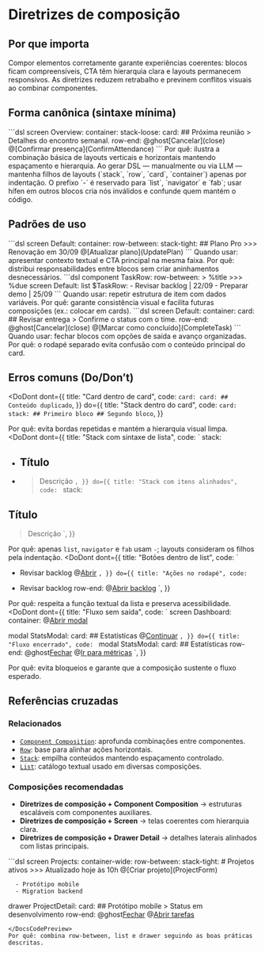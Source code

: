 # Diretrizes de composição

## Por que importa
Compor elementos corretamente garante experiências coerentes: blocos ficam compreensíveis, CTA têm hierarquia clara e layouts permanecem responsivos. As diretrizes reduzem retrabalho e previnem conflitos visuais ao combinar componentes.

## Forma canônica (sintaxe mínima)
<DocsCodePreview title="Composição entre container, stack e row">
```dsl
screen Overview:
  container:
    stack-loose:
      card:
        ## Próxima reunião
        > Detalhes do encontro semanal.
      row-end:
        @ghost[Cancelar](close)
        @[Confirmar presença](ConfirmAttendance)
```
</DocsCodePreview>
Por quê: ilustra a combinação básica de layouts verticais e horizontais mantendo espaçamento e hierarquia.

<Attention title="Layouts não usam hífen como marcador">
Ao gerar DSL — manualmente ou via LLM — mantenha filhos de layouts (`stack`, `row`, `card`, `container`) apenas por indentação. O prefixo `-` é reservado para `list`, `navigator` e `fab`; usar hífen em outros blocos cria nós inválidos e confunde quem mantém o código.
</Attention>

## Padrões de uso
<DocsCodePreview title="Row-between + Stack para cabeçalhos ricos">
```dsl
screen Default:
  container:
    row-between:
      stack-tight:
        ## Plano Pro
        >>> Renovação em 30/09
      @[Atualizar plano](UpdatePlan)
```
</DocsCodePreview>
Quando usar: apresentar contexto textual e CTA principal na mesma faixa.
Por quê: distribui responsabilidades entre blocos sem criar aninhamentos desnecessários.

<DocsCodePreview title="List + Component Definition para coleções">
```dsl
component TaskRow:
  row-between:
    > %title
    >>> %due
screen Default:
  list $TaskRow:
    - Revisar backlog | 22/09
    - Preparar demo | 25/09
```
</DocsCodePreview>
Quando usar: repetir estrutura de item com dados variáveis.
Por quê: garante consistência visual e facilita futuras composições (ex.: colocar em cards).

<DocsCodePreview title="Card + Row-end para rodapés de ação">
```dsl
screen Default:
  container:
    card:
      ## Revisar entrega
      > Confirme o status com o time.
      row-end:
        @ghost[Cancelar](close)
        @[Marcar como concluído](CompleteTask)
```
</DocsCodePreview>
Quando usar: fechar blocos com opções de saída e avanço organizadas.
Por quê: o rodapé separado evita confusão com o conteúdo principal do card.

## Erros comuns (Do/Don’t)
<DoDont
  dont={{
    title: "Card dentro de card",
    code: `
card:
  card:
    ## Conteúdo duplicado
    `,
  }}
  do={{
    title: "Stack dentro do card",
    code: `
card:
  stack:
    ## Primeiro bloco
    ## Segundo bloco
    `,
  }}
>
  Por quê: evita bordas repetidas e mantém a hierarquia visual limpa.
</DoDont>
<DoDont
  dont={{
    title: "Stack com sintaxe de lista",
    code: `
stack:
  - ## Título
  - > Descrição
    `,
  }}
  do={{
    title: "Stack com itens alinhados",
    code: `
stack:
  ## Título
  > Descrição
    `,
  }}
>
  Por quê: apenas `list`, `navigator` e `fab` usam `-`; layouts consideram os filhos pela indentação.
</DoDont>
<DoDont
  dont={{
    title: "Botões dentro de list",
    code: `

  - Revisar backlog @[Abrir](Backlog)
    `,
  }}
  do={{
    title: "Ações no rodapé",
    code: `

  - Revisar backlog
row-end:
  @[Abrir backlog](Backlog)
    `,
  }}
>
  Por quê: respeita a função textual da lista e preserva acessibilidade.
</DoDont>
<DoDont
  dont={{
    title: "Fluxo sem saída",
    code: `
screen Dashboard:
  container:
    @[Abrir modal](StatsModal)

modal StatsModal:
  card:
    ## Estatísticas
    @[Continuar](StatsModal)
    `,
  }}
  do={{
    title: "Fluxo encerrado",
    code: `
modal StatsModal:
  card:
    ## Estatísticas
    row-end:
      @ghost[Fechar](close)
      @[Ir para métricas](Dashboard)
    `,
  }}
>
  Por quê: evita bloqueios e garante que a composição sustente o fluxo esperado.
</DoDont>

## Referências cruzadas

### Relacionados
- [`Component Composition`](./component-composition): aprofunda combinações entre componentes.
- [`Row`](./row): base para alinhar ações horizontais.
- [`Stack`](./stack): empilha conteúdos mantendo espaçamento controlado.
- [`List`](./list): catálogo textual usado em diversas composições.

### Composições recomendadas
- **Diretrizes de composição + Component Composition** → estruturas escaláveis com componentes auxiliares.
- **Diretrizes de composição + Screen** → telas coerentes com hierarquia clara.
- **Diretrizes de composição + Drawer Detail** → detalhes laterais alinhados com listas principais.

<DocsCodePreview title="Tela aplicando múltiplas diretrizes">
```dsl
screen Projects:
  container-wide:
    row-between:
      stack-tight:
        # Projetos ativos
        >>> Atualizado hoje às 10h
      @[Criar projeto](ProjectForm)

    
      - Protótipo mobile
      - Migration backend

  drawer ProjectDetail:
    card:
      ## Protótipo mobile
      > Status em desenvolvimento
      row-end:
        @ghost[Fechar](close)
        @[Abrir tarefas](Dashboard)
```
</DocsCodePreview>
Por quê: combina row-between, list e drawer seguindo as boas práticas descritas.
